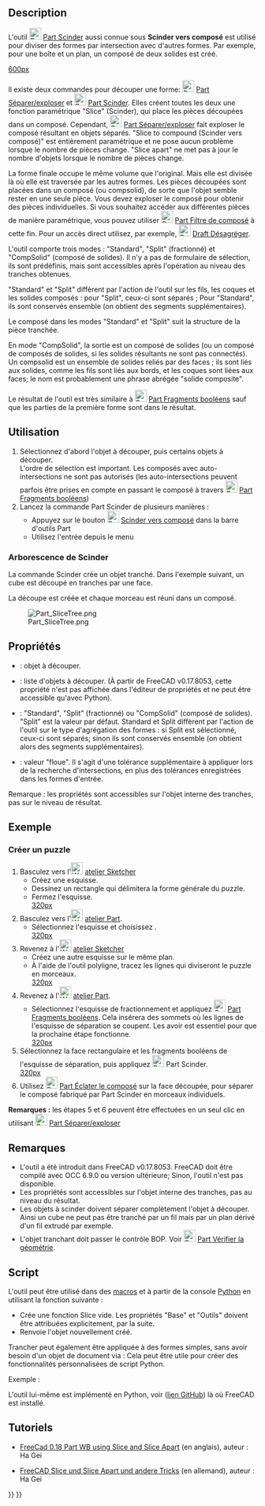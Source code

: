 <languages/>
{{Docnav/fr
|[[Part_SliceApart/fr|Séparer/exploser]]
|[[Part_XOR/fr|OU exclusif]]
|[[Part_Workbench/fr|Atelier Part]]
|IconL=Part_SliceApart.svg
|IconR=Part_XOR.svg
|IconC=Workbench_Part.svg
}}

{{GuiCommand/fr
|Name=Part Slice
|Name/fr=Part Scinder
|MenuLocation=Part → Scinder → Scinder vers composé
|Workbenches=[[Part_Workbench/fr|Part]]
|Version=0.17
|SeeAlso=[[Part_BooleanFragments/fr|Part Fragments booléens]], [[Part_XOR/fr|Part OU exclusif]], [[Part_CompJoinFeatures/fr|Part Jointure]], [[Part_Boolean/fr|Part Opérations booléennes]]
}}

==Description== 

L'outil [[Image:Part_Slice.svg|24px]] [[Part_Slice/fr|Part Scinder]] aussi connue sous '''Scinder vers composé''' est utilisé pour diviser des formes par intersection avec d'autres formes. Par exemple, pour une boîte et un plan, un composé de deux solides est créé.

[[image:Part_Slice_Demo.png|600px]]

{{Caption|Ci-dessus : les pièces ont été déplacées manuellement après l'operation, pour montrer le découpage}}

Il existe deux commandes pour découper une forme: [[Image:Part_SliceApart.svg|24px]] [[Part_SliceApart/fr|Part Séparer/exploser]] et [[Image:Part_Slice.svg|24px]] [[Part_Slice/fr|Part Scinder]]. Elles créent toutes les deux une fonction paramétrique "Slice" (Scinder), qui place les pièces découpées dans un composé. Cependant, [[Image:Part_SliceApart.svg|24px]] [[Part_SliceApart/fr|Part Séparer/exploser]] fait exploser le composé résultant en objets séparés. "Slice to compound (Scinder vers composé)" est entièrement paramétrique et ne pose aucun problème lorsque le nombre de pièces change. "Slice apart" ne met pas à jour le nombre d'objets lorsque le nombre de pièces change.

La forme  finale occupe le même volume que l'original. Mais elle est divisée là où elle est traversée par les autres formes. Les pièces découpées sont placées dans un composé (ou compsolid), de sorte que l'objet semble rester en une seule pièce. Vous devez exploser le composé pour obtenir des pièces individuelles. Si vous souhaitez accéder aux différentes pièces de manière paramétrique, vous pouvez utiliser [[Image:Part_CompoundFilter.svg|24px]] [[Part_CompoundFilter/fr|Part Filtre de composé]] à cette fin. Pour un accès direct utilisez, par exemple, [[Image:Draft_Downgrade.svg|24px]] [[Draft_Downgrade/fr|Draft Désagréger]].

L'outil comporte trois modes : "Standard", "Split" (fractionné) et "CompSolid" (composé de solides). Il n'y a pas de formulaire de sélection, ils sont prédéfinis, mais sont accessibles après l'opération au niveau des tranches obtenues.

"Standard" et "Split" diffèrent par l'action de l'outil sur les fils, les coques et les solides composés : pour "Split", ceux-ci sont séparés ; Pour "Standard", ils sont conservés ensemble (on obtient des segments supplémentaires).

Le composé dans les modes "Standard" et "Split" suit la structure de la pièce tranchée. 

En mode "CompSolid", la sortie est un composé de solides (ou un composé de composés de solides, si les solides résultants ne sont pas connectés). Un compsolid est un ensemble de solides reliés par des faces ; ils sont liés aux solides, comme les fils sont liés aux bords, et les coques sont liées aux faces; le nom est probablement une phrase abrégée "solide composite".

Le résultat de l'outil est très similaire à [[Image:Part_BooleanFragments.svg|24px]] [[Part_BooleanFragments/fr|Part Fragments booléens]] sauf que les parties de la première forme sont dans le résultat.

<span id="Usage"></span>
==Utilisation== 

<div class="mw-translate-fuzzy">
# Sélectionnez d'abord l'objet à découper, puis certains objets à découper. <br /> L'ordre de sélection est important. Les composés avec auto-intersections ne sont pas autorisés (les auto-intersections peuvent parfois être prises en compte en passant le composé à travers [[Image:Part_BooleanFragments.svg|24px]] [[Part_BooleanFragments/fr|Part Fragments booléens]])
# Lancez la commande Part Scinder de plusieurs manières :
#* Appuyez sur le bouton [[Image:Part_Slice.svg|24px]] [[Part_Slice/fr|Scinder vers composé]] dans la barre d'outils Part
#* Utilisez l'entrée {{MenuCommand|Part → Scinder → Scinder vers composé}} depuis le menu
</div>

=== Arborescence de Scinder ===
La commande Scinder crée un objet tranché. Dans l'exemple suivant, un cube est découpé en tranches par une face.

La découpe est créée et chaque morceau est réuni dans un composé.

[[Image:Part_SliceTree.png]]

<span id="Properties"></span>
==Propriétés== 

{{TitleProperty|Slice}}
* {{PropertyData|Base}} : objet à découper.
* {{PropertyData|Tools}} : liste d'objets à découper. (À partir de FreeCAD v0.17.8053, cette propriété n'est pas affichée dans l'éditeur de propriétés et ne peut être accessible qu'avec Python).
* {{PropertyData|Mode}} : "Standard", "Split" (fractionné)  ou "CompSolid" (composé de solides). "Split" est la valeur par défaut. Standard et Split diffèrent par l'action de l'outil sur le type d'agrégation des formes : si Split est sélectionné, ceux-ci sont séparés; sinon ils sont conservés ensemble (on obtient alors  des segments supplémentaires).
* {{PropertyData|Tolerance}} : valeur "floue". Il s'agit d'une tolérance supplémentaire à appliquer lors de la recherche d'intersections, en plus des tolérances enregistrées dans les formes d'entrée.

̈Remarque : les propriétés sont accessibles sur l'objet interne des tranches, pas sur le niveau de résultat.

<span id="Example"></span>
==Exemple==

<span id="Creating_a_Puzzle"></span>
===Créer un puzzle===

# Basculez vers l'[[Image:Workbench_Sketcher.svg|24px]] [[Sketcher_Workbench/fr|atelier Sketcher]]
#* Créez une esquisse.
#* Dessinez un rectangle qui délimitera la forme générale du puzzle.
#* Fermez l'esquisse. <br />[[image:slice_example_step1.png|320px]]
# Basculez vers l'[[Image:Workbench_Part.svg|24px]] [[Part_Workbench/fr|atelier Part]]. 
#* Sélectionnez l'esquisse et choisissez {{MenuCommand|Part → [[Image:Part_MakeFace.svg|24px]] [[Part_MakeFace/fr|Créer une face]]}}.<br />[[image:slice_example_step2.png|320px]]
# Revenez à l'[[Image:Workbench_Sketcher.svg|24px]] [[Sketcher_Workbench/fr|atelier Sketcher]]
#* Créez une autre esquisse sur le même plan.
#* À l'aide de l'outil polyligne, tracez les lignes qui diviseront le puzzle en morceaux. <br />[[image:slice_example_step3.png|320px]]
# Revenez à l'[[Image:Workbench_Part.svg|24px]] [[Part_Workbench/fr|atelier Part]].
#* Sélectionnez l'esquisse de fractionnement et appliquez [[Image:Part_BooleanFragments.svg|24px]] [[Part_BooleanFragments/fr|Part Fragments booléens]]. Cela insérera des sommets où les lignes de l'esquisse de séparation se coupent. Les avoir est essentiel pour que la prochaine étape fonctionne.<br />[[image:slice_example_step4.png|320px]]
# Sélectionnez la face rectangulaire et les fragments booléens de l'esquisse de séparation, puis appliquez [[Image:Part_Slice.svg|24px]] Part Scinder.<br />[[image:slice_example_step5.png|320px]]
# Utilisez [[Image:Part_ExplodeCompound.svg|24px]] [[Part_ExplodeCompound/fr|Part Éclater le composé]] sur la face découpée, pour séparer le composé fabriqué par Part Scinder en morceaux individuels.

'''Remarques :''' les étapes 5 et 6 peuvent être effectuées en un seul clic en utilisant [[Image:Part_SliceApart.svg|24px]] [[Part_SliceApart/fr|Part Séparer/exploser]]

<span id="Notes"></span>
==Remarques== 

* L'outil a été introduit dans FreeCAD v0.17.8053. FreeCAD doit être compilé avec OCC 6.9.0 ou version ultérieure; Sinon, l'outil n'est pas disponible.
* ̈Les propriétés sont accessibles sur l'objet interne des tranches, pas au niveau du résultat.
* Les objets à scinder doivent séparer complètement l'objet à découper. Ainsi un cube ne peut pas être tranché par un fil mais par un plan dérivé d'un fil extrudé par exemple.
* L'objet tranchant doit passer le contrôle BOP. Voir [[Image:Part_CheckGeometry.svg|24px]] [[Part_CheckGeometry/fr|Part Vérifier la géométrie]].

<span id="Scripting"></span>
==Script== 

L'outil peut être utilisé dans des [[Macros/fr|macros]] et à partir de la console [[Python/fr|Python]] en utilisant la fonction suivante :
{{Code|code=BOPTools.SplitFeatures.makeSlice(name)}}

* Crée une fonction Slice vide. Les propriétés "Base" et "Outils" doivent être attribuées explicitement, par la suite.
* Renvoie l'objet nouvellement créé.

Trancher peut également être appliquée à des formes simples, sans avoir besoin d'un objet de document via :
{{Code|code=BOPTools.SplitAPI.slice(base_shape, tool_shapes, mode, tolerance = 0.0)}}
Cela peut être utile pour créer des fonctionnalités personnalisées de script Python.


Exemple :
{{code|code=
import BOPTools.SplitFeatures
j = BOPTools.SplitFeatures.makeSlice(name= 'Slice')
j.Base = FreeCADGui.Selection.getSelection()[0]
j.Tools = FreeCADGui.Selection.getSelection()[1:]
}}

L'outil lui-même est implémenté en Python, voir {{FileName|/Mod/Part/BOPTools/SplitFeatures.py}} ([https://github.com/FreeCAD/FreeCAD/blob/master/src/Mod/Part/BOPTools/SplitFeatures.py lien GitHub]) là où FreeCAD est installé.


<span id="Tutorials"></span>
==Tutoriels== 

* [https://www.youtube.com/watch?v=tzHkQaHgrfQ FreeCad 0.18 Part WB using Slice and Slice Apart] (en anglais), auteur : Ha Gei

* [https://www.youtube.com/watch?v=JJAL5JmqqKQ FreeCAD Slice und Slice Apart und andere Tricks] (en allemand), auteur : Ha Gei


{{Docnav/fr
|[[Part_SliceApart/fr|Séparer/exploser]]
|[[Part_XOR/fr|OU exclusif]]
|[[Part_Workbench/fr|Atelier Part]]
|IconL=Part_SliceApart.svg
|IconR=Part_XOR.svg
|IconC=Workbench_Part.svg
}}

{{Part Tools navi{{#translation:}}}}
{{Userdocnavi{{#translation:}}}}